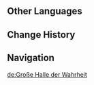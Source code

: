 {{Stub}}
{{Location Infobox
|image        = <gallery>
Great Hall of Truths.png|In-game
Point of Interest Great Hall of Truths Location.png|Map
</gallery>
|type         = Point of Interest
|region       = Sumeru
|subregion    = Great Red Sand
|area         = Hypostyle Desert
}}
{{Location Intro|description=<p>It is connected to [[Duat Hall]] at the south side.</p>}}

==Other Languages==
{{Other Languages
|default_hidden = 1
|en      = Great Hall of Truths
|zhs     = 衡准大厅
|zhs_rm  = Héngzhǔn Dàtīng
|zht     = 衡準大廳
|zht_rm  = Héngzhǔn Dàtīng
|ja      = 秤罪主殿
|ja_rm   = Shouzai Shuden
|ko      = 진실의 대전당
|ko_rm   = Jinsil-ui Daejeondang
|es      = Gran Salón de la Verdad
|fr      = Grand hall des vérités
|ru      = Великий зал истин
|th      = Great Hall of Truths
|vi      = Đại Sảnh Sự Thật
|de      = Große Halle der Wahrheit
|id      = Great Hall of Truths
|pt      = Grande Salão da Verdade
|tr      = 
|it      = 
}}

==Change History==
{{Change History|3.1}}

==Navigation==
{{PoI Navbox|Sumeru}}

[[de:Große Halle der Wahrheit]]